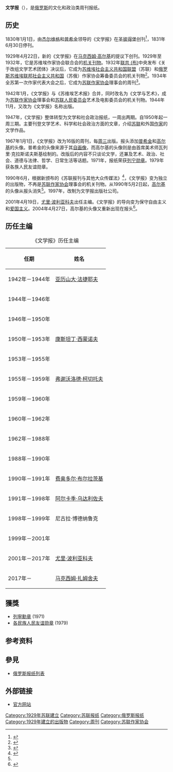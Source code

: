 {{他用|文学报}}
{{Infobox newspaper
| 名称 = 文学报
| 报头 = Lit_gaz_logo.svg
| 图像 = 
| 图像说明= 
| 类型 = 周刊报纸
| 版式 = [[ISO_216|A2]]
| 拥有者 = 
| 出版商 = 
| 主编 = [[马克西姆·扎姆舍夫|马克西姆·扎姆舍夫]]
| 创刊日 = {{Sda|1929|4|22}}
| 停刊日 =
| 政治立场= 
| 语言 = [[俄文|俄文]]
| 售价 =
| 总部 = {{RUS}}[[莫斯科|莫斯科]]
| 发行量 = 
| ISSN = 0233-4305
| 网站 = [http://www.lgz.ru/ 官方网站]
}}
{{组织奖励|{{列宁勋章|type=organization}}{{各族人民友谊勋章|type=organization}}}}
'''文学报'''（{{lang-ru|Литературная газета}}），是[[俄罗斯|俄罗斯]]的文化和政治类周刊报纸。
==历史==
1830年1月1日，由[[安东·杰尔维格|杰尔维格]]和[[亚历山大·谢尔盖耶维奇·普希金|普希金]]领导的《文学报》在[[圣彼得堡|圣彼得堡]]创刊<ref>{{cite web |author1=常景玉 |title=报纸不会消失 |url=http://www.chinawriter.com.cn/n1/2020/0325/c404090-31647175.html |publisher=中国作家网 |date=2020-03-25}}</ref>，1831年6月30日停刊。

1929年4月22日，新的《文学报》在[[马克西姆·高尔基|马克西姆·高尔基]]的提议下创刊。1929年至1932年，它是苏维埃作家协会联合会的[[机关报|机关刊物]]。1932年[[联共_(布)|联共 (布)]]中央发布《关于改组文学艺术团体》决议后，它成为[[苏维埃社会主义共和国联盟|苏维埃社会主义共和国联盟]]（苏联）和[[俄罗斯苏维埃联邦社会主义共和国|俄罗斯苏维埃联邦社会主义共和国]]（苏俄）作家协会筹备委员会的机关刊物<ref>{{cite book |editor=廖鸿钧 |title=苏联文学词典 |date=1984 |publisher=江苏人民出版社 |page=151}}</ref>。1934年全苏第一次作家代表大会之后，它成为[[苏联作家协会|苏联作家协会]]理事会的周刊<ref>{{cite journal |author=禾木 |title=苏联文学报刊一瞥 |journal=[[俄罗斯文艺|苏联文学]] |date=1981 |issue=2 |pages=141-144}}</ref>。

1942年1月，《文学报》与《苏维埃艺术报》合并，同时改名为《文学与艺术》，成为[[苏联作家协会|苏联作家协会]]理事会和[[苏联人民委员会|苏联人民委员会]]艺术及电影委员会的机关刊物。1944年11月，又改为《文学报》名称出版。

1947年，《文学报》整体转型为文学和社会政治报纸，一周出两期。自1950年起一周三期。主要刊登文学艺术、科学和社会政治方面的文章，介绍[[苏联|苏联]]和外国[[作家|作家]]的文学作品。

1967年1月1日，《文学报》改为16版的周刊，每[[周三|周三]]出版。报头添加[[亚历山大·谢尔盖耶维奇·普希金|普希金]]和[[马克西姆·高尔基|高尔基]]的头像。普希金的头像来源于其[[自画像|自画像]]，而高尔基的头像则是由首席美术师瓦列里·克拉斯诺夫斯基绘制的。改版后的内容不只谈论文学，还兼及艺术、政治、社会、道德与法律、哲学、日常生活等话题。1971年，报纸荣获[[列宁勋章|列宁勋章]]。1979年获各族人民友谊勋章。

1990年6月，根据新颁布的《苏联报刊与其他大众传媒法》<ref>{{cite web |title=论《苏联报刊与其他大众传媒法》特色 |url=http://media.people.com.cn/n/2014/0416/c383791-24904932-2.html |publisher=人民网 |date=2014-04-16 |accessdate=2020-10-03 |archive-date=2014-08-08 |archive-url=https://web.archive.org/web/20140808204400/http://media.people.com.cn/n/2014/0416/c383791-24904932-2.html |dead-url=no }}</ref>，《文学报》变为独立的出版物，不再是[[苏联作家协会|苏联作家协会]]理事会的机关刊物。从1990年5月2日起，[[马克西姆·高尔基|高尔基]]的头像从报头消失<ref name=gc/>。1997年，改制为文学报出版社公司。

2001年4月19日，[[尤里·米哈伊洛維奇·波利亞科夫|尤里·波利亚科夫]]出任主编。《文学报》的导向变为保守自由主义和[[爱国主义|爱国主义]]。2004年4月27日，高尔基的头像又重新出现在报头<ref name=gc>{{cite web |author1=汪介之 |title=“高尔基之谜”：破解，还是曲解？ |url=https://www.guancha.cn/WangJieZhi/2013_07_25_160076.shtml |publisher=[[观察者网|观察者网]] |date=2013-07-25 |access-date=2020-10-03 |archive-date=2013-11-08 |archive-url=https://web.archive.org/web/20131108103419/http://www.guancha.cn/WangJieZhi/2013_07_25_160076.shtml |dead-url=no }}</ref>。
==历任主编==
{| class="wikitable"
|+ 《文学报》历任主编
|-
! 任期 !! 姓名 
|-
| 1942年－1944年 || [[亚历山大·亚历山大罗维奇·法捷耶夫|亚历山大·法捷耶夫]]
|-
| 1944年－1946年 || {{link-ru|阿列克谢·亚历山德罗维奇·苏尔科夫|Сурков, Алексей Александрович|阿列克谢·苏尔科夫}} 
|-
| 1946年－1950年 || {{link-ru|弗拉基米尔·弗拉基米罗维奇·叶尔米洛夫|Ермилов, Владимир Владимирович|弗拉基米尔·叶尔米洛夫}} 
|-
| 1950年－1953年 || [[康斯坦丁·西蒙诺夫|康斯坦丁·西蒙诺夫]] 
|-
| 1953年－1955年 || {{link-ru|鲍里斯·谢尔盖耶维奇·留里科夫|Рюриков, Борис Сергеевич|鲍里斯·留里科夫}} 
|-
| 1955年－1959年 || [[弗谢沃洛德·阿尼西莫维奇·柯切托夫|弗谢沃洛德·柯切托夫]] 
|-
| 1959年－1960年 || {{link-ru|谢尔盖·谢尔盖耶维奇·斯米尔诺夫|Смирнов, Сергей Сергеевич (писатель)|谢尔盖·斯米尔诺夫}} 
|-
| 1960年－1962年 || {{link-ru|瓦列里·阿列克谢耶维奇·科索拉波夫|Косолапов, Валерий Алексеевич|瓦列里·科索拉波夫}} 
|-
| 1962年－1988年 || {{link-ru|亚历山大·鲍里索维奇·恰科夫斯基|Чаковский, Александр Борисович|亚历山大·恰科夫斯基}} 
|-
| 1988年－1990年 || {{link-ru|尤里·彼得罗维奇·沃罗诺夫|Воронов, Юрий Петрович|尤里·沃罗诺夫}} 
|-
| 1990年－1991年 || [[费奥多尔·米哈伊洛维奇·布尔拉茨基|费奥多尔·布尔拉茨基]] 
|-
| 1991年－1998年 || [[阿尔卡季·乌达利佐夫|阿尔卡季·乌达利佐夫]] 
|-
| 1998年－1999年 || 尼古拉·博德纳鲁克 
|-
| 1999年－2001年 || {{link-ru|列夫·尼基托维奇·古申|Гущин, Лев Никитович|列夫·古申}} 
|-
| 2001年－2017年 || [[尤里·米哈伊洛維奇·波利亞科夫|尤里·波利亚科夫]] 
|-
| 2017年－ || [[马克西姆·扎姆舍夫|马克西姆·扎姆舍夫]] 
|}

==獲獎==
* [[列寧勳章|列寧勳章]] (1971)
* [[各民族人民友谊勋章|各民族人民友谊勋章]] (1979)

==参考资料==
{{reflist|2}}

==參見==
*[[俄罗斯报纸列表|俄罗斯报纸列表]]

==外部链接==
*[http://www.lgz.ru/ 官方网站] {{Wayback|url=http://www.lgz.ru/ |date=20210323060629 }}

{{Russian newspapers|state=collapsed}}

{{Authority control}}
[[Category:1929年苏联建立|Category:1929年苏联建立]]
[[Category:苏联报纸|Category:苏联报纸]]
[[Category:俄罗斯报纸|Category:俄罗斯报纸]]
[[Category:1929年建立的出版物|Category:1929年建立的出版物]]
[[Category:周刊|Category:周刊]]
[[Category:苏联作家协会|Category:苏联作家协会]]